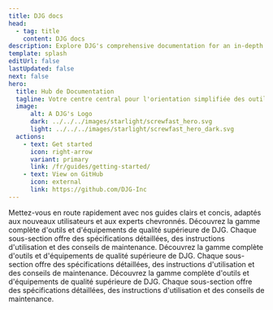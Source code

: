 ```yaml
---
title: DJG docs
head:
  - tag: title
    content: DJG docs
description: Explore DJG's comprehensive documentation for an in-depth look at our premium tools and construction services. 
template: splash
editUrl: false
lastUpdated: false
next: false
hero:
  title: Hub de Documentation
  tagline: Votre centre central pour l'orientation simplifiée des outils, les documents de service détaillés et le soutien aux projets.
  image:
      alt: A DJG's Logo
      dark: ../../../images/starlight/screwfast_hero.svg
      light: ../../../images/starlight/screwfast_hero_dark.svg
  actions:
    - text: Get started
      icon: right-arrow
      variant: primary
      link: /fr/guides/getting-started/
    - text: View on GitHub
      icon: external
      link: https://github.com/DJG-Inc
---
```


<CardGrid stagger>

  <Card title="Guides de Démarrage Rapide" icon="document">
    Mettez-vous en route rapidement avec nos guides clairs et concis, adaptés aux nouveaux utilisateurs et aux experts chevronnés.
  </Card>

  <Card title="Outils et Équipements" icon="seti:eslint">
    Découvrez la gamme complète d'outils et d'équipements de qualité supérieure de DJG. Chaque sous-section offre des spécifications détaillées, des instructions d'utilisation et des conseils de maintenance.
  </Card>

   <Card title="Services de Construction" icon="seti:puppet">
    Découvrez la gamme complète d'outils et d'équipements de qualité supérieure de DJG. Chaque sous-section offre des spécifications détaillées, des instructions d'utilisation et des conseils de maintenance.
  </Card>

   <Card title="Sujets Avancés" icon="seti:terraform">
    Découvrez la gamme complète d'outils et d'équipements de qualité supérieure de DJG. Chaque sous-section offre des spécifications détaillées, des instructions d'utilisation et des conseils de maintenance.
  </Card>
</CardGrid>

